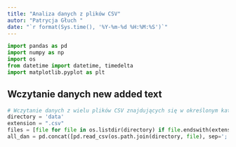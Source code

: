 ```yaml
---
title: "Analiza danych z plików CSV"
autor: "Patrycja Głuch "
date: "`r format(Sys.time(), '%Y-%m-%d %H:%M:%S')`"
---
```


```python
import pandas as pd
import numpy as np
import os
from datetime import datetime, timedelta
import matplotlib.pyplot as plt
```

## Wczytanie danych new added text
```python
# Wczytanie danych z wielu plików CSV znajdujących się w określonym katalogu do jednej ramki danych
directory = 'data'
extension = ".csv"
files = [file for file in os.listdir(directory) if file.endswith(extension)]
all_dan = pd.concat([pd.read_csv(os.path.join(directory, file), sep=';', decimal=',') for file in files])
```